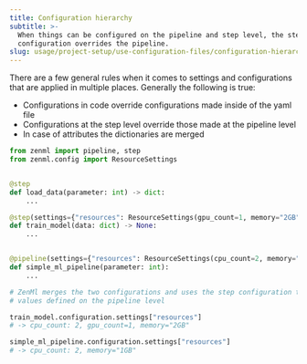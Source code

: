---
title: Configuration hierarchy
subtitle: >-
  When things can be configured on the pipeline and step level, the step
  configuration overrides the pipeline.
slug: usage/project-setup/use-configuration-files/configuration-hierarchy
---


There are a few general rules when it comes to settings and configurations that are applied in multiple places. Generally the following is true:

* Configurations in code override configurations made inside of the yaml file
* Configurations at the step level override those made at the pipeline level
* In case of attributes the dictionaries are merged

```py
from zenml import pipeline, step
from zenml.config import ResourceSettings


@step
def load_data(parameter: int) -> dict:
    ...

@step(settings={"resources": ResourceSettings(gpu_count=1, memory="2GB")})
def train_model(data: dict) -> None:
    ...


@pipeline(settings={"resources": ResourceSettings(cpu_count=2, memory="1GB")})
def simple_ml_pipeline(parameter: int):
    ...

# ZenMl merges the two configurations and uses the step configuration to override
# values defined on the pipeline level

train_model.configuration.settings["resources"]
# -> cpu_count: 2, gpu_count=1, memory="2GB"

simple_ml_pipeline.configuration.settings["resources"]
# -> cpu_count: 2, memory="1GB"
```
